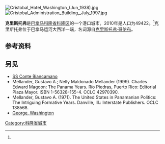 {{Infobox settlement
|name                   = Cristóbal
|native_name            ={{small|''Corregimiento''}} 
|settlement_type        = [[Corregimientos_of_Panama|County]]
|image_skyline          = Cristobal 1104 Terminal St (Aug 1999).jpg
|image_caption          = Cristóbal's Bldg. 1104
|image_alt              = 
|pushpin_map            = Panama
|coordinates_display    = inline,title
|coordinates_region     = PA
|subdivision_type       = 国家
|subdivision_name       = {{flag|Panama}}
|subdivision_type1      = [[巴拿马行政区划|省份]]
|subdivision_name1      = [[科隆省_(巴拿马)|科隆省]]
|subdivision_type2      = [[区_(巴拿马)|区]]
|subdivision_name2      = [[科隆区_(巴拿马)|科隆区]]
|leader_title           = 
|leader_name            = 
|established_title      = 设立时间
|established_date       = 
|area_land_km2          = 428.5
|area_footnotes         = <ref name=inec>[http://www.contraloria.gob.pa/inec/archivos/P3601Cuadro11.xls {{Wayback|url=http://www.contraloria.gob.pa/inec/archivos/P3601Cuadro11.xls |date=20160304030354 }} "Cuadro 11 (Superficie, población y densidad de población en la República...)" [Table 11 (Area, population, and population density in the Republic...)<nowiki>]</nowiki>] (.xls). In {{cite web|title=Resultados Finales Básicos|trans-title=Basic Final Results|url=https://www.contraloria.gob.pa/inec/publicaciones/Publicaciones.aspx?ID_SUBCATEGORIA=59&ID_PUBLICACION=360&ID_IDIOMA=1&ID_CATEGORIA=13|publisher=[[National_Institute_of_Statistics_and_Census_of_Panama|National Institute of Statistics and Census of Panama]]|accessdate=May 26, 2015|language=es|archive-date=2015-07-10|archive-url=https://web.archive.org/web/20150710070123/http://www.contraloria.gob.pa/inec/Publicaciones/Publicaciones.aspx?ID_SUBCATEGORIA=59&ID_PUBLICACION=360&ID_IDIOMA=1&ID_CATEGORIA=13|dead-url=no}}</ref>
|population_as_of       = 2010
|population_total       = 49422
|population_footnotes   = <ref name=inec/>
|population_density_km2 = 115.3
|population_note        = 人口密度数据由计算得出
|timezone1              = [[北美东部时区|东部时区]]
|utc_offset1            = −5
|latd                   = 9
|latm                   = 21
|lats                   = 
|latNS                  = N
|longd                  = 79
|longm                  = 54
|longs                  = 
|longEW                 =W }}

[[File:Cristobal_Hotel_Washington_(Jun_1938).jpg|thumb]]
[[File:Cristobal_Administration_Building,_July_1997.jpg|thumb]]

'''克里斯托弗'''是[[巴拿马|巴拿马]][[科隆省_(巴拿马)|科隆省]][[科隆区_(巴拿马)|科隆区]]的一个港口城市，2010年是人口为49422。<ref name=inec/>克里斯托弗位于巴拿马运河大西洋一端，名词源自[[克里斯托弗·哥伦布|克里斯托弗·哥伦布]]。

==参考资料==
{{Reflist}}

==另见==

*[[SS_Conte_Biancamano|SS Conte Biancamano]]
* Mellander, Gustavo A.; Nelly Maldonado Mellander (1999). Charles Edward Magoon: The Panama Years. Río Piedras, Puerto Rico: Editorial Plaza Mayor. ISBN 1-56328-155-4. OCLC 42970390.
* Mellander, Gustavo A. (1971). The United States in Panamanian Politics: The Intriguing Formative Years. Danville, Ill.: Interstate Publishers. OCLC 138568.
*[[George,_Washington|George, Washington]]

{{Panama Canal}}

{{Colón Province}}

[[Category:科隆省城市|Category:科隆省城市]]